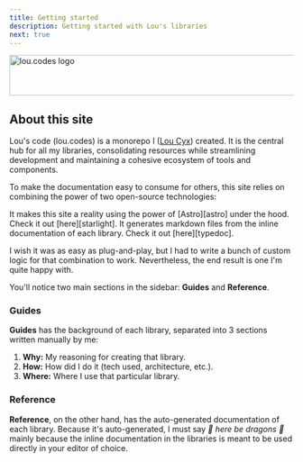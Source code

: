 ```yaml
---
title: Getting started
description: Getting started with Lou's libraries
next: true
---
```



<Image
	alt="lou.codes logo"
	height="72"
	id="logo"
	loading="eager"
	src="https://lou.codes/logo.svg"
	width="660"
/>

## About this site

Lou's code (lou.codes) is a monorepo I ([Lou Cyx](https://lou.cx)) created. It
is the central hub for all my libraries, consolidating resources while
streamlining development and maintaining a cohesive ecosystem of tools and
components.

To make the documentation easy to consume for others, this site relies on
combining the power of two open-source technologies:

<CardGrid>
	<Card title="Starlight" icon="starlight">
		It makes this site a reality using the power of [Astro][astro] under the
		hood. Check it out [here][starlight].
	</Card>
	<Card title="TypeDoc" icon="document">
		It generates markdown files from the inline documentation of each
		library. Check it out [here][typedoc].
	</Card>
</CardGrid>

I wish it was as easy as plug-and-play, but I had to write a bunch of custom
logic for that combination to work. Nevertheless, the end result is one I'm
quite happy with.

You'll notice two main sections in the sidebar: **Guides** and **Reference**.

### Guides

**Guides** has the background of each library, separated into 3 sections written
manually by me:

<Steps>

1.  **Why:** My reasoning for creating that library.
2.  **How:** How did I do it (tech used, architecture, etc.).
3.  **Where:** Where I use that particular library.

</Steps>

### Reference

**Reference**, on the other hand, has the auto-generated documentation of each
library. Because it's auto-generated, I must say _🐉 here be dragons 🐉_ mainly
because the inline documentation in the libraries is meant to be used directly
in your editor of choice.

[react_pair]: /libraries/react_pair/
[preact_pair]: /libraries/preact_pair/
[constants]: /libraries/lou_codes_constants/
[cron]: /libraries/lou_codes_cron/
[diff]: /libraries/lou_codes_diff/
[window-open-promise]: /libraries/window_open_promise/
[notify]: /libraries/lou_codes_notify/
[iterables]: /libraries/lou_codes_iterables/
[parsers]: /libraries/lou_codes_parsers/
[predicates]: /libraries/lou_codes_predicates/
[utils]: /libraries/lou_codes_utils/
[test]: /libraries/lou_codes_test/
[ansi]: /libraries/lou_codes_ansi/
[prompts]: /libraries/lou_codes_prompts/
[create-package]: /libraries/lou_codes_create_package/
[configs]: /libraries/lou_codes_configs/
[types]: /libraries/lou_codes_types/
[lou.codes]: /
[typedoc]: https://typedoc.org/
[starlight]: https://starlight.astro.build/
[astro]: https://astro.build/
